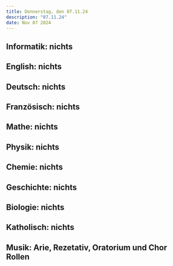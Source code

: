 ```yaml
---
title: Donnerstag, den 07.11.24
description: "07.11.24"
date: Nov 07 2024
---
```


## Informatik: nichts
## English: nichts
## Deutsch: nichts
## Französisch: nichts
## Mathe: nichts
## Physik: nichts
## Chemie: nichts
## Geschichte: nichts
## Biologie: nichts
## Katholisch: nichts
## Musik: Arie, Rezetativ, Oratorium und Chor Rollen